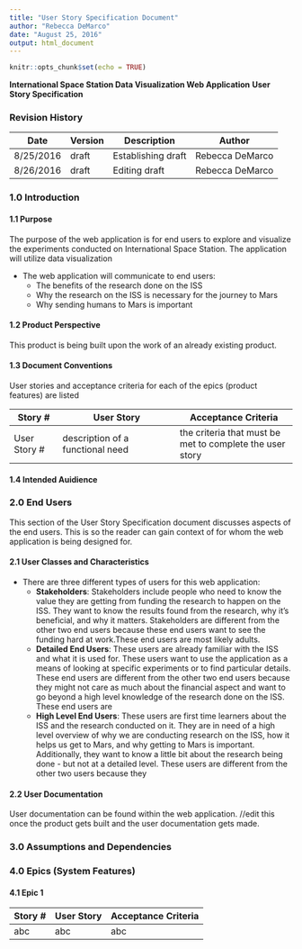 ```yaml
---
title: "User Story Specification Document"
author: "Rebecca DeMarco"
date: "August 25, 2016"
output: html_document
---
```


```r
knitr::opts_chunk$set(echo = TRUE)
```

**International Space Station Data Visualization Web Application**
**User Story Specification**

### Revision History 
Date      | Version | Description       | Author 
----------|---------|-------------------|----------------
8/25/2016 | draft   | Establishing draft| Rebecca DeMarco 
8/26/2016 | draft   | Editing draft     | Rebecca DeMarco 


### 1.0 Introduction 

#### 1.1 Purpose 
The purpose of the web application is for end users to explore and visualize the experiments conducted on International Space Station. The application will utilize data visualization

* The web application will communicate to end users: 
    + The benefits of the research done on the ISS 
    + Why the research on the ISS is necessary for the journey to Mars 
    + Why sending humans to Mars is important 

#### 1.2 Product Perspective 
This product is being built upon the work of an already existing product.

#### 1.3 Document Conventions 
User stories and acceptance criteria for each of the epics (product features) are listed 

Story #      | User Story                   | Acceptance Criteria      
-------------|------------------------------|------------------------------
User Story # | description of a functional need| the criteria that must be met to complete the user story

#### 1.4 Intended Auidience 

### 2.0 End Users 
This section of the User Story Specification document discusses aspects of the end users. This is so the reader can gain context of for whom the web application is being designed for.  

#### 2.1 User Classes and Characteristics 
* There are three different types of users for this web application: 
    + **Stakeholders**: Stakeholders include people who need to know the value they are getting from funding the research to happen on the ISS. They want to know the results found from the research, why it's beneficial, and why it matters. Stakeholders are different from the other two end users because these end users want to see the funding hard at work.These end users are most likely adults.  
    + **Detailed End Users**: These users are already familiar with the ISS and what it is used for. These users want to use the application as a means of looking at specific experiments or to find particular details. These end users are different from the other two end users because they might not care as much about the financial aspect and want to go beyond a high level knowledge of the research done on the ISS. These end users are
    + **High Level End Users**: These users are first time learners about the ISS and the research conducted on it. They are in need of a high level overview of why we are conducting research on the ISS, how it helps us get to Mars, and why getting to Mars is important. Additionally, they want to know a little bit about the research being done - but not at a detailed level. These users are different from the other two users because they

#### 2.2 User Documentation 
User documentation can be found within the web application. //edit this once the product gets built and the user documentation gets made. 

### 3.0 Assumptions and Dependencies 

### 4.0 Epics (System Features)

#### 4.1 Epic 1 

Story # | User Story                   | Acceptance Criteria      
--------|------------------------------|------------------------------
abc     | abc                          | abc 
